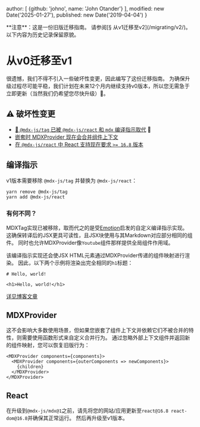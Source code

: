 
  author: [
    {github: 'johno', name: 'John Otander'}
  ],
  modified: new Date('2025-01-27'),
  published: new Date('2019-04-04')
}

<Note type="legacy">
  **注意**：这是一份旧版迁移指南。
  请参阅[§ 从v1迁移至v2](/migrating/v2/)。
  以下内容为历史记录保留原貌。
</Note>

# 从v0迁移至v1

很遗憾，我们不得不引入一些破坏性变更，因此编写了这份迁移指南。
为确保升级过程尽可能平稳，我们计划在未来12个月内继续支持v0版本，所以您无需急于立即更新（当然我们仍希望您尽快升级）📆。

## ⚠️ 破坏性变更

* [🚨 `@mdx-js/tag` 已被 `@mdx-js/react` 和 `mdx` 编译指示取代](#pragma) 🚨
* [嵌套时 MDXProvider 现在会合并组件上下文](#mdxprovider)
* [在 `@mdx-js/react` 中 React 支持现在要求 `>= 16.8` 版本](#react)

## 编译指示

v1版本需要移除 `@mdx-js/tag` 并替换为 `@mdx-js/react`：

```sh
yarn remove @mdx-js/tag
yarn add @mdx-js/react
```

### 有何不同？

MDXTag实现已被移除，取而代之的是受[Emotion](https://emotion.sh/docs/css-prop#jsx-pragma)启发的自定义编译指示实现。
这确保转译后的JSX更具可读性，且JSX块使用与其Markdown对应部分相同的组件。
同时也允许MDXProvider像`Youtube`组件那样提供全局组件作用域。

该编译指示实现还会使JSX HTML元素通过MDXProvider传递的组件映射进行渲染。
因此，以下两个示例将渲染出完全相同的`h1`标题：

```mdx
# Hello, world!

<h1>Hello, world!</h1>
```

[详见博客文章](/blog/custom-pragma/)

## MDXProvider

这不会影响大多数使用场景，但如果您嵌套了组件上下文并依赖它们不被合并的特性，则需要使用函数形式来自定义合并行为。
通过忽略外部上下文组件并返回新的组件映射，您可以恢复旧版行为：

```tsx
<MDXProvider components={components}>
  <MDXProvider components={outerComponents => newComponents}>
    {children}
  </MDXProvider>
</MDXProvider>
```

## React

在升级到`@mdx-js/mdx@1`之前，请先将您的网站/应用更新至`react@16.8 react-dom@16.8`并确保其正常运行。
然后再升级至v1版本。